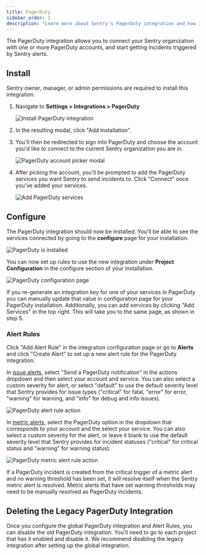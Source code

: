 ```yaml
---
title: PagerDuty
sidebar_order: 1
description: "Learn more about Sentry's PagerDuty integration and how it allows you to connect your Sentry organization with one or more PagerDuty accounts, and start getting incidents triggered by Sentry alerts."
---
```


The PagerDuty integration allows you to connect your Sentry organization with one or more PagerDuty accounts, and start getting incidents triggered by Sentry alerts.

## Install

<Note>

Sentry owner, manager, or admin permissions are required to install this integration.

</Note>

1. Navigate to **Settings > Integrations > PagerDuty**

   ![Install PagerDuty integration](/product/integrations/notification-incidents/pagerduty/pagerduty-overview.png)

2. In the resulting modal, click "Add Installation".

3. You'll then be redirected to sign into PagerDuty and choose the account you'd like to connect to the current Sentry organization you are in.

   ![PagerDuty account picker modal](/product/integrations/notification-incidents/pagerduty/pd_account_picker.png)

4. After picking the account, you'll be prompted to add the PagerDuty services you want Sentry to send incidents to. Click "Connect" once you've added your services.

   ![Add PagerDuty services](/product/integrations/notification-incidents/pagerduty/pd_add_services.png)

## Configure

The PagerDuty integration should now be installed. You'll be able to see the services connected by going to the **configure** page for your installation.

![PagerDuty is installed](/product/integrations/notification-incidents/pagerduty/pd_installed.png)

You can now set up rules to use the new integration under **Project Configuration** in the configure section of your installation.

![PagerDuty configuration page](/product/integrations/notification-incidents/pagerduty/pd_org_configuration.png)

If you re-generate an integration key for one of your services in PagerDuty you can manually update that value in configuration page for your PagerDuty installation. Additionally, you can add services by clicking "Add Services" in the top right. This will take you to the same page, as shown in step 5.

### Alert Rules

Click "Add Alert Rule" in the integration configuration page or go to **Alerts** and click "Create Alert" to set up a new alert rule for the PagerDuty integration.

In [issue alerts](/product/alerts/alert-types/#issue-alerts), select "Send a PagerDuty notification" in the actions dropdown and then select your account and service. You can also select a custom severity for alert, or select "default" to use the default severity level that Sentry provides for issue types ("critical" for fatal, "error" for error, "warning" for warning, and "info" for debug and info issues).

![PagerDuty alert rule action](/product/integrations/notification-incidents/pagerduty/pd_alert_rule.png)

In [metric alerts](/product/alerts/alert-types/#metric-alerts), select the PagerDuty option in the dropdown that corresponds to your account and the select your service. You can also select a custom severity for the alert, or leave it blank to use the default severity level that Sentry provides for incident statuses ("critical" for critical status and "warning" for warning status).

![PagerDuty metric alert rule action](/product/integrations/notification-incidents/pagerduty/pd_metric_alert_rule.png)

If a PagerDuty incident is created from the critical trigger of a metric alert and no warning threshold has been set, it will resolve itself when the Sentry metric alert is resolved. Metric alerts that have set warning thresholds may need to be manually resolved as PagerDuty incidents.

## Deleting the Legacy PagerDuty Integration

Once you configure the global PagerDuty integration and Alert Rules, you can disable the old PagerDuty integration. You’ll need to go to each project that has it enabled and disable it. We recommend disabling the legacy integration after setting up the global integration.
